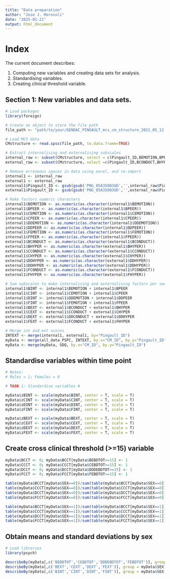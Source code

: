 ```yaml
---
title: "Data preparation"
author: "Jose J. Morosoli"
date: "2025-01-21"
output: html_document
---
```


# Index

The current document describes:

1. Computing new variables and creating data sets for analysis.
2. Standardising variables.
3. Creating clinical threshold variable.

## Section 1: New variables and data sets.


```r
# Load packages
library(foreign)

# Create an object to store the file path
file_path <- "path/to/your/GENDAC_PINGAULT_mcs_cm_structure_2021_05_12.sav"

# Load MCS data
CMstructure <- read.spss(file_path, to.data.frame=TRUE)

# Extract internalising and externalising subscales
internal_raw <- subset(CMstructure, select = c(Pingault_ID,BEMOTION,BPEER,CEMOTION,CPEER,DDEMOTION,DDPEER,FEMOTION,FPEER))
external_raw <- subset(CMstructure, select =c(Pingault_ID,BCONDUCT,BHYPER,CCONDUCT,CHYPER,DDCONDUCT,DDHYPER,FCONDUCT,FHYPER))

# Remove erroneous spaces in data using excel, and re-import
internal1 <- internal_raw
external1 <- external_raw
internal1$Pingault_ID <- gsub(gsub('PNG_05A35003UD','',internal_raw$Pingault_ID[1]),'', internal_raw$Pingault_ID)
external1$Pingault_ID <- gsub(gsub('PNG_05A35003UD','',external_raw$Pingault_ID[1]),'', external_raw$Pingault_ID)

# Make factors numeric characters
internal1$BEMOTION <- as.numeric(as.character(internal1$BEMOTION))
internal1$BPEER <- as.numeric(as.character(internal1$BPEER))
internal1$CEMOTION <- as.numeric(as.character(internal1$CEMOTION))
internal1$CPEER <- as.numeric(as.character(internal1$CPEER))
internal1$DDEMOTION <- as.numeric(as.character(internal1$DDEMOTION))
internal1$DDPEER <- as.numeric(as.character(internal1$DDPEER))
internal1$FEMOTION <- as.numeric(as.character(internal1$FEMOTION))
internal1$FPEER <- as.numeric(as.character(internal1$FPEER))
external1$BCONDUCT <- as.numeric(as.character(external1$BCONDUCT))
external1$BHYPER <- as.numeric(as.character(external1$BHYPER))
external1$CCONDUCT <- as.numeric(as.character(external1$CCONDUCT))
external1$CHYPER <- as.numeric(as.character(external1$CHYPER))
external1$DDHYPER <- as.numeric(as.character(external1$DDHYPER))
external1$DDHYPER <- as.numeric(as.character(external1$DDHYPER))
external1$FCONDUCT <- as.numeric(as.character(external1$FCONDUCT))
external1$FHYPER <- as.numeric(as.character(external1$FHYPER))

# Sum subscales to make internalising and externalising factors per sweep
internal1$BINT <- internal1$BEMOTION + internal1$BPEER
internal1$CINT <- internal1$CEMOTION + internal1$CPEER
internal1$DINT <- internal1$DDEMOTION + internal1$DDPEER
internal1$FINT <- internal1$FEMOTION + internal1$FPEER
external1$BEXT <- external1$BCONDUCT + external1$BHYPER
external1$CEXT <- external1$CCONDUCT + external1$CHYPER
external1$DEXT <- external1$DDCONDUCT + external1$DDHYPER
external1$FEXT <- external1$FCONDUCT + external1$FHYPER

# Merge int and ext scores
INTEXT <- merge(internal1, external1, by="Pingault_ID")
myData <- merge(all_data_PSPC, INTEXT, by.x="CM_ID", by.y="Pingault_ID")
myData <- merge(myData, SDQ, by.x="CM_ID", by.y="Pingault_ID")


```

## Standardise variables within time point

```r

# Notes:
# Males = 1; Females = 0

# TASK 1: Standardise variables #

myData$zBINT <- scale(myData$BINT, center = T, scale = T)
myData$zCINT <- scale(myData$CINT, center = T, scale = T)
myData$zDINT <- scale(myData$DINT, center = T, scale = T)
myData$zFINT <- scale(myData$FINT, center = T, scale = T)

myData$zBEXT <- scale(myData$BEXT, center = T, scale = T)
myData$zCEXT <- scale(myData$CEXT, center = T, scale = T)
myData$zDEXT <- scale(myData$DEXT, center = T, scale = T)
myData$zFEXT <- scale(myData$FEXT, center = T, scale = T)

```

## Create cross clinical threshold (>=15) variable

```r

myData$BCCT <- 0; myData$BCCT[myData$BEBDTOT>=15] <- 1  
myData$CCCT <- 0; myData$CCCT[myData$CEBDTOT>=15] <- 1
myData$DCCT <- 0; myData$DCCT[myData$DDDEBDTOT>=15] <- 1
myData$FCCT <- 0; myData$FCCT[myData$FEBDTOT>=15] <- 1

table(myData$BCCT[myData$SEX==0])/sum(table(myData$BCCT[myData$SEX==0]))*100
table(myData$CCCT[myData$SEX==0])/sum(table(myData$CCCT[myData$SEX==0]))*100
table(myData$DCCT[myData$SEX==0])/sum(table(myData$DCCT[myData$SEX==0]))*100
table(myData$FCCT[myData$SEX==0])/sum(table(myData$FCCT[myData$SEX==0]))*100

table(myData$BCCT[myData$SEX==1])/sum(table(myData$BCCT[myData$SEX==1]))*100
table(myData$CCCT[myData$SEX==1])/sum(table(myData$CCCT[myData$SEX==1]))*100
table(myData$DCCT[myData$SEX==1])/sum(table(myData$DCCT[myData$SEX==1]))*100
table(myData$FCCT[myData$SEX==1])/sum(table(myData$FCCT[myData$SEX==1]))*100
```

## Obtain means and standard deviations by sex

```r
# Load libraries
library(psych)

describeBy(myData[,c('BEBDTOT','CEBDTOT','DDDEBDTOT','FEBDTOT')], group = myData$SEX)
describeBy(myData[,c('BEXT','CEXT','DEXT','FEXT')], group = myData$SEX)
describeBy(myData[,c('BINT','CINT','DINT','FINT')], group = myData$SEX)

```

